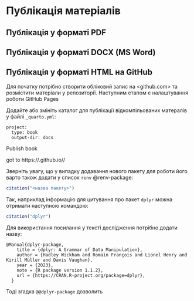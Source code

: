 # Публікація матеріалів {.unnumbered}

## Публікація у форматі PDF

## Публікація у форматі DOCX (MS Word)

## Публікація у форматі HTML на GitHub

Для початку потрібно створити обліковий запис на <github.com> та розмістити матеріали у репозиторії. Наступним етапом є налаштування роботи GitHub Pages 

Додайте або змініть каталог для публікації відкомпільованих матералів у файлі `_quarto.yml`:

```
project:
  type: book
  output-dir: docs
```

Publish book

got to https://<username>.github.io/<repository-name>/

Зверніть увагу, що у випадку додавання нового пакету для роботи його варто також додати у список `renv` @renv-package:

```{r, eval=FALSE}
citation("<назва пакету>")
```

Так, наприклад інформацію для цитування про пакет `dplyr` можна отримати наступною командою:

```{r}
citation("dplyr")
```

Для використання посилання у тексті дослідження потрібно додати назву:

```         
@Manual{dplyr-package,
    title = {dplyr: A Grammar of Data Manipulation},
    author = {Hadley Wickham and Romain François and Lionel Henry and Kirill Müller and Davis Vaughan},
    year = {2023},
    note = {R package version 1.1.2},
    url = {https://CRAN.R-project.org/package=dplyr},
  }
```

Тоді згадка `@@dplyr-package` дозволить
